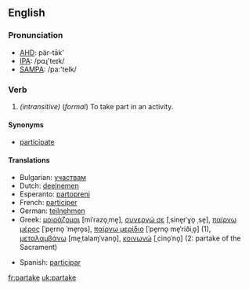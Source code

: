 ==English==

===Pronunciation===
*[[w:AHD|AHD]]: pär-tāk'
*[[w:IPA|IPA]]: /pɑɻ'teɪk/
*[[w:SAMPA|SAMPA]]: /pa:'teIk/

===Verb===

{{irregverb|'''to partake'''|'''[[partakes]]'''|'''[[partook]]'''|'''[[partaken]]'''|'''[[partaking]]'''}}

#''(intransitive)'' (''formal'') To take part in an activity.

====Synonyms====
*[[participate]]

====Translations====
{{top}}
*Bulgarian: [[участвам]]
*Dutch: [[deelnemen]]
*Esperanto: [[partopreni]]
*French: [[participer]]
*German: [[teilnehmen]]
*Greek: [[μοιράζομαι]] [miˈrazo̞ˌme̞], [[συνεργώ σε]] [ˌsine̞rˈɣo̞ ˌse̞], [[παίρνω μέρος]] [ˈpe̞rno̞ ˈme̞ro̞s], [[παίρνω μερίδιο]] [ˈpe̞rno̞ me̞ˈriðiˌo̞] (1), [[μεταλαμβάνω]] [me̞ˌtalaɱˈvano̞], [[κοινωνώ]] [ˌcino̞ˈno̞] (2: partake of the Sacrament)
{{mid}}
*Spanish: [[participar]]
{{bottom}}

[[fr:partake]]
[[uk:partake]]